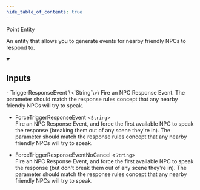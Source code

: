 ```yaml
---
hide_table_of_contents: true
---
```


<!---
!!!!!!
THIS PAGE IS AUTOGENERATED FROM GAME FGD DEFINITIONS!
DO NOT EDIT MANUALLY!
!!!!!!

In order to make edits, you can make an annotation file in /fgd_dump_overrides
-->


Point Entity

An entity that allows you to generate events for nearby friendly NPCs to respond to.


<details open>
<summary><h2>Inputs</h2></summary>
- TriggerResponseEvent \<`String`\>\
Fire an NPC Response Event. The parameter should match the response rules concept that any nearby friendly NPCs will try to speak.

- ForceTriggerResponseEvent \<`String`\>\
Fire an NPC Response Event, and force the first available NPC to speak the response (breaking them out of any scene they're in). The parameter should match the response rules concept that any nearby friendly NPCs will try to speak.

- ForceTriggerResponseEventNoCancel \<`String`\>\
Fire an NPC Response Event, and force the first available NPC to speak the response (but don't break them out of any scene they're in). The parameter should match the response rules concept that any nearby friendly NPCs will try to speak.


 </details>
